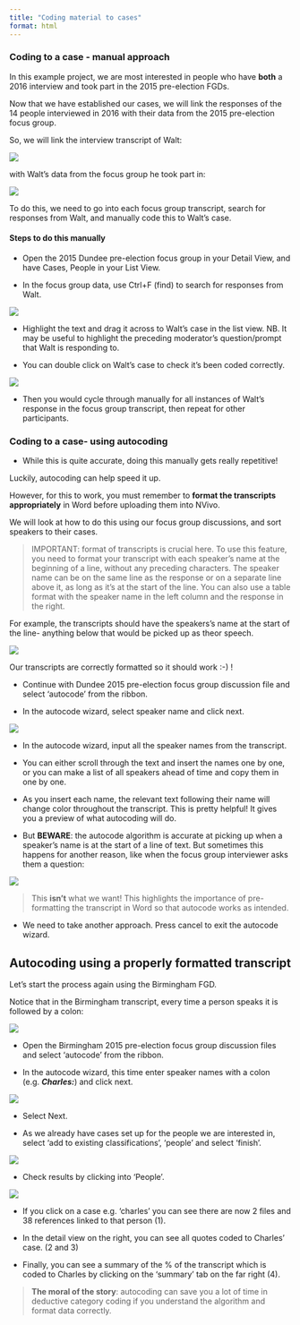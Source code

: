 ```yaml
---
title: "Coding material to cases"
format: html
---
```



### Coding to a case - manual approach  


In this example project, we are most interested in people who have **both** a 2016 interview and took part in the 2015 pre-election FGDs. 

Now that we have established our cases, we will link the responses of the 14 people interviewed in 2016 with their data from the 2015 pre-election focus group.  

So, we will link the interview transcript of Walt: 

![](images/Walt interview.png)

with Walt's data from the focus group he took part in: 

![](images/Walt FGD.png)


To do this, we need to go into  each focus group transcript, search for responses from Walt, and manually code this to Walt's case. 

#### **Steps to do this manually**

- Open the 2015 Dundee pre-election focus group in your Detail View, and have Cases, People in your List View. 

- In the focus group data, use Ctrl+F (find) to search for responses from Walt. 

![](images/Code to case 1.png)


- Highlight the text and drag it across to Walt's case in the list view. NB. It may be useful to highlight the preceding moderator's question/prompt that Walt is responding to.

- You can double click on Walt's case to check it's been coded correctly. 

![](images/code to case 2.png)

- Then you would cycle through manually for all instances of Walt's response in the focus group transcript, then repeat for other participants. 


### Coding to a case- using autocoding  


- While this is quite accurate, doing this manually gets really repetitive!  

Luckily, autocoding can help speed it up. 

However, for this to work, you must remember to **format the transcripts appropriately** in Word before uploading them into NVivo. 

We will look at how to do this using our focus group discussions, and sort speakers to their cases. 

> IMPORTANT: format of transcripts is crucial here. To use this feature, you need to format your transcript with each speaker's name at the beginning of a line, without any preceding characters. The speaker name can be on the same line as the response or on a separate line above it, as long as it's at the start of the line. You can also use a table format with the speaker name in the left column and the response in the right. 

For example, the transcripts should have the speakers's name at the start of the line- anything below that would be picked up as theor speech. 

![](images/transcript name formatting.png)

Our transcripts are correctly formatted so it should work :-) ! 


- Continue with Dundee 2015 pre-election focus group discussion file and select 'autocode' from the ribbon. 

- In the autocode wizard, select speaker name and click next. 

![](images/autocode 1.png)

- In the autocode wizard, input all the speaker names from the transcript. 

- You can either scroll through the text and insert the names one by one, or you can make a list of all speakers ahead of time and copy them in one by one. 

- As you insert each name, the relevant text following their name will change color throughout the transcript. This is pretty helpful! It gives you a preview of what autocoding will do. 

- But **BEWARE**: the autocode algorithm is accurate at picking up when a speaker's name is at the start of a line of text. But sometimes this happens for another reason, like when the focus group interviewer asks them a question: 

![](images/autocode 2.png)


> This **isn't** what we want! 
> This highlights the importance of pre-formatting the transcript in Word so that autocode works as intended. 

- We need to take another approach. Press cancel to exit the autocode wizard. 

## Autocoding using a properly formatted transcript 

Let's start the process again using the Birmingham FGD. 

Notice that in the Birmingham transcript, every time a person speaks it is followed by a colon: 

![](images/Birmingham FGD.png)



- Open the Birmingham 2015 pre-election focus group discussion files and select 'autocode' from the ribbon. 


- In the autocode wizard, this time enter speaker names with a colon (e.g. ***Charles:***) and click next. 


![](images/autocode 3.png)

- Select Next. 

- As we already have cases set up for the people we are interested in, select ‘add to existing classifications’, ‘people’ and select ‘finish’. 

![](images/autocode 4.png)

- Check results by clicking into ‘People’. 

![](images/autocode 5.png)

- If you click on a case e.g. 'charles' you can see there are now 2 files and 38 references linked to that person (1). 

- In the detail view on the right, you can see all quotes coded to Charles' case. (2 and 3)

- Finally, you can see a summary of the % of the transcript which is coded to Charles by clicking on the 'summary' tab on the far right (4). 

> **The moral of the story**: autocoding can save you a lot of time in deductive category coding if you understand the algorithm and format data correctly.  

